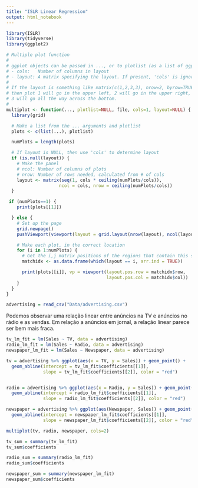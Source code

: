 ---
title: "ISLR Linear Regression"
output: html_notebook
---

```{r setup, echo=FALSE}

library(ISLR)
library(tidyverse)
library(ggplot2)

# Multiple plot function
#
# ggplot objects can be passed in ..., or to plotlist (as a list of ggplot objects)
# - cols:   Number of columns in layout
# - layout: A matrix specifying the layout. If present, 'cols' is ignored.
#
# If the layout is something like matrix(c(1,2,3,3), nrow=2, byrow=TRUE),
# then plot 1 will go in the upper left, 2 will go in the upper right, and
# 3 will go all the way across the bottom.
#
multiplot <- function(..., plotlist=NULL, file, cols=1, layout=NULL) {
  library(grid)

  # Make a list from the ... arguments and plotlist
  plots <- c(list(...), plotlist)

  numPlots = length(plots)

  # If layout is NULL, then use 'cols' to determine layout
  if (is.null(layout)) {
    # Make the panel
    # ncol: Number of columns of plots
    # nrow: Number of rows needed, calculated from # of cols
    layout <- matrix(seq(1, cols * ceiling(numPlots/cols)),
                    ncol = cols, nrow = ceiling(numPlots/cols))
  }

 if (numPlots==1) {
    print(plots[[1]])

  } else {
    # Set up the page
    grid.newpage()
    pushViewport(viewport(layout = grid.layout(nrow(layout), ncol(layout))))

    # Make each plot, in the correct location
    for (i in 1:numPlots) {
      # Get the i,j matrix positions of the regions that contain this subplot
      matchidx <- as.data.frame(which(layout == i, arr.ind = TRUE))

      print(plots[[i]], vp = viewport(layout.pos.row = matchidx$row,
                                      layout.pos.col = matchidx$col))
    }
  }
}

```

```{r advertising_data, echo=FALSE}
advertising = read_csv("Data/advertising.csv")
```

Podemos observar uma relação linear entre anúncios na TV e anúncios no rádio e as vendas.  Em relação a anúncios em jornal, a relação linear parece ser bem mais fraca.
```{r simple_lm, echo=FALSE}
tv_lm_fit = lm(Sales ~ TV, data = advertising)
radio_lm_fit = lm(Sales ~ Radio, data = advertising)
newspaper_lm_fit = lm(Sales ~ Newspaper, data = advertising)

tv = advertising %>% ggplot(aes(x = TV, y = Sales)) + geom_point() +
  geom_abline(intercept = tv_lm_fit$coefficients[[1]],
              slope = tv_lm_fit$coefficients[[2]], color = "red")


radio = advertising %>% ggplot(aes(x = Radio, y = Sales)) + geom_point() +
  geom_abline(intercept = radio_lm_fit$coefficients[[1]],
              slope = radio_lm_fit$coefficients[[2]], color = "red")

newspaper = advertising %>% ggplot(aes(Newspaper, Sales)) + geom_point() +
  geom_abline(intercept = newspaper_lm_fit$coefficients[[1]],
              slope = newspaper_lm_fit$coefficients[[2]], color = "red")

multiplot(tv, radio, newspaper, cols=2)
```
```{r}
tv_sum = summary(tv_lm_fit)
tv_sum$coefficients
```
```{r}
radio_sum = summary(radio_lm_fit)
radio_sum$coefficients
```

```{r}
newspaper_sum = summary(newspaper_lm_fit)
newspaper_sum$coefficients
```

